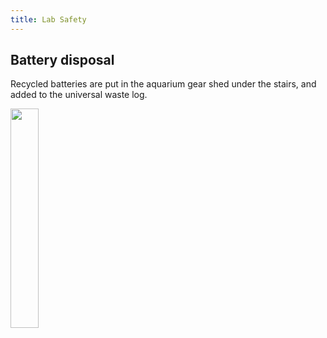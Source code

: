 ```yaml
---
title: Lab Safety
---
```


## Battery disposal

Recycled batteries are put in the aquarium gear shed under the stairs, and added to the universal waste log. 

![](/figs/Safety/batteries.jpg){width=30%}